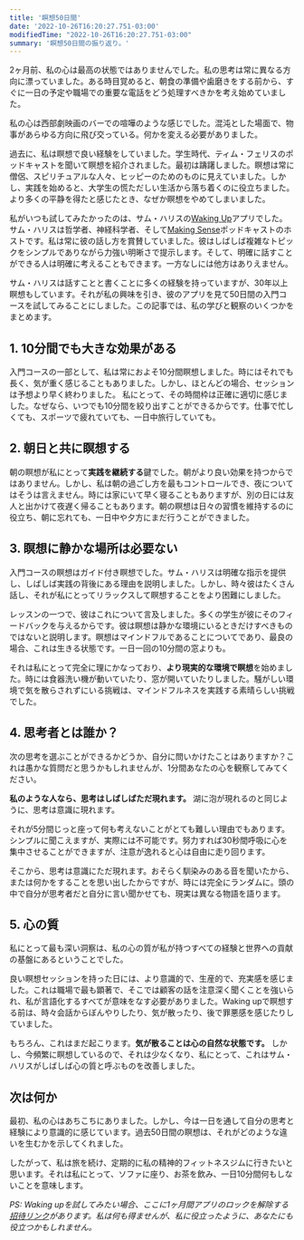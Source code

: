 ```yaml
---
title: '瞑想50日間'
date: '2022-10-26T16:20:27.751-03:00'
modifiedTime: "2022-10-26T16:20:27.751-03:00"
summary: '瞑想50日間の振り返り。'
---
```


2ヶ月前、私の心は最高の状態ではありませんでした。私の思考は常に異なる方向に漂っていました。ある時目覚めると、朝食の準備や歯磨きをする前から、すぐに一日の予定や職場での重要な電話をどう処理すべきかを考え始めていました。

私の心は西部劇映画のバーでの喧嘩のような感じでした。混沌とした場面で、物事があらゆる方向に飛び交っている。何かを変える必要がありました。

過去に、私は瞑想で良い経験をしていました。学生時代、ティム・フェリスのポッドキャストを聞いて瞑想を紹介されました。最初は躊躇しました。瞑想は常に僧侶、スピリチュアルな人々、ヒッピーのためのものに見えていました。しかし、実践を始めると、大学生の慌ただしい生活から落ち着くのに役立ちました。より多くの平静を得たと感じたとき、なぜか瞑想をやめてしまいました。

私がいつも試してみたかったのは、サム・ハリスの[Waking Up](https://www.wakingup.com)アプリでした。サム・ハリスは哲学者、神経科学者、そして[Making Sense](https://samharris.org/podcast/)ポッドキャストのホストです。私は常に彼の話し方を賞賛していました。彼はしばしば複雑なトピックをシンプルでありながら力強い明晰さで提示します。そして、明確に話すことができる人は明確に考えることもできます。一方なしには他方はありえません。

サム・ハリスは話すことと書くことに多くの経験を持っていますが、30年以上瞑想もしています。それが私の興味を引き、彼のアプリを見て50日間の入門コースを試してみることにしました。この記事では、私の学びと観察のいくつかをまとめます。

## 1. 10分間でも大きな効果がある

入門コースの一部として、私は常におよそ10分間瞑想しました。時にはそれでも長く、気が重く感じることもありました。しかし、ほとんどの場合、セッションは予想より早く終わりました。
私にとって、その時間枠は正確に適切に感じました。なぜなら、いつでも10分間を絞り出すことができるからです。仕事で忙しくても、スポーツで疲れていても、一日中旅行していても。

## 2. 朝日と共に瞑想する

朝の瞑想が私にとって**実践を継続する**鍵でした。朝がより良い効果を持つからではありません。しかし、私は朝の過ごし方を最もコントロールでき、夜についてはそうは言えません。時には家にいて早く寝ることもありますが、別の日には友人と出かけて夜遅く帰ることもあります。朝の瞑想は日々の習慣を維持するのに役立ち、朝に忘れても、一日中や夕方にまだ行うことができました。

## 3. 瞑想に静かな場所は必要ない

入門コースの瞑想はガイド付き瞑想でした。サム・ハリスは明確な指示を提供し、しばしば実践の背後にある理由を説明しました。しかし、時々彼はたくさん話し、それが私にとってリラックスして瞑想することをより困難にしました。

レッスンの一つで、彼はこれについて言及しました。多くの学生が彼にそのフィードバックを与えるからです。彼は瞑想は静かな環境にいるときだけすべきものではないと説明します。瞑想はマインドフルであることについてであり、最良の場合、これは生きる状態です。一日一回の10分間の窓よりも。

それは私にとって完全に理にかなっており、**より現実的な環境で瞑想**を始めました。時には食器洗い機が動いていたり、窓が開いていたりしました。騒がしい環境で気を散らされずにいる挑戦は、マインドフルネスを実践する素晴らしい挑戦でした。

## 4. 思考者とは誰か？

次の思考を選ぶことができるかどうか、自分に問いかけたことはありますか？これは愚かな質問だと思うかもしれませんが、1分間あなたの心を観察してみてください。

**私のような人なら、思考はしばしばただ現れます。** 湖に泡が現れるのと同じように、思考は意識に現れます。

それが5分間じっと座って何も考えないことがとても難しい理由でもあります。シンプルに聞こえますが、実際には不可能です。努力すれば30秒間呼吸に心を集中させることができますが、注意が逸れると心は自由に走り回ります。

そこから、思考は意識にただ現れます。おそらく馴染みのある音を聞いたから、または何かをすることを思い出したからですが、時には完全にランダムに。頭の中で自分が思考者だと自分に言い聞かせても、現実は異なる物語を語ります。

## 5. 心の質

私にとって最も深い洞察は、私の心の質が私が持つすべての経験と世界への貢献の基盤にあるということでした。

良い瞑想セッションを持った日には、より意識的で、生産的で、充実感を感じました。これは職場で最も顕著で、そこでは顧客の話を注意深く聞くことを強いられ、私が言語化するすべてが意味をなす必要がありました。Waking upで瞑想する前は、時々会話からぼんやりしたり、気が散ったり、後で罪悪感を感じたりしていました。

もちろん、これはまだ起こります。**気が散ることは心の自然な状態です。** しかし、今頻繁に瞑想しているので、それは少なくなり、私にとって、これはサム・ハリスがしばしば心の質と呼ぶものを改善しました。

## 次は何か

最初、私の心はあちこちにありました。しかし、今は一日を通して自分の思考と経験により意識的に感じています。過去50日間の瞑想は、それがどのような違いを生むかを示してくれました。

したがって、私は旅を続け、定期的に私の精神的フィットネスジムに行きたいと思います。それは私にとって、ソファに座り、お茶を飲み、一日10分間何もしないことを意味します。

_PS: Waking upを試してみたい場合、ここに1ヶ月間アプリのロックを解除する[招待リンク](https://share.wakingup.com/327932)があります。私は何も得ませんが、私に役立ったように、あなたにも役立つかもしれません。_

